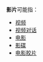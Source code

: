 {{wiktionarypar|影片}}
{{noteTA
|1=zh-cn:视频对话; zh-tw:視訊通話; zh-hk:視像對話;
|2=zh-tw:影片;zh-hk:影片;zh-cn:视频;zh-mo:影片;zh-sg:视频;
}}
'''影片'''可能指：
* [[视频|视频]]
* [[视频对话|视频对话]]
* [[电影|电影]]
* [[影碟|影碟]]
* [[电影胶片|电影胶片]]

{{disambig|Cat=二字消歧義}}